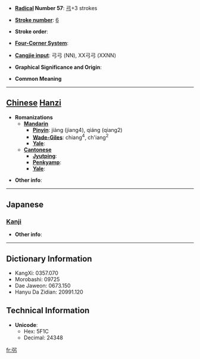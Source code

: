 * '''[[Wiktionary:Chinese radical index| Radical]] Number 57''': [[Wiktionary:Chinese radical index 弓|弓]]+3 strokes

* '''[[Wiktionary:Chinese total strokes index|Stroke number]]''': [[Wiktionary:Chinese total strokes index 6|6]]

* '''Stroke order''': 

* '''[[Wiktionary:Chinese four corner index|Four-Corner System]]''': 

* '''[[Wiktionary:Chinese Cangjie index|Cangjie input]]''': 弓弓 (NN), XX弓弓 (XXNN)

* '''Graphical Significance and Origin''': 

* '''Common Meaning'''

----

== [[Chinese]] [[Hanzi]] ==

* '''Romanizations'''
** '''[[Mandarin]]'''
*** '''[[Pinyin]]''': jiàng (jiang4), qiáng (qiang2)
*** '''[[Wade-Giles]]''': chiang<sup>4</sup>, ch'iang<sup>2</sup>
*** '''[[Yale]]''': 
** '''[[Cantonese]]'''
*** '''[[Jyutping]]''':
*** '''[[Penkyamp]]''': 
*** '''[[Yale]]''': 

* '''Other info''': 

----

==Japanese==
===[[Kanji]]===
{{kanji|on readings=[[きょう]] (kyō), [[ごう]] (gō), [[き]] (ki)|kun readings=[[つよい]] (tsuyoi), [[つよいゆみ]] (tsuyoiyumi)}}

* '''Other info''':  

----

== Dictionary Information ==

* KangXi: 0357.070
* Morobashi: 09725
* Dae Jaweon: 0673.150
* Hanyu Da Zidian: 20991.120

== Technical Information ==

* '''Unicode''':
** Hex: 5F1C
** Decimal: 24348

[[fr:弜]]